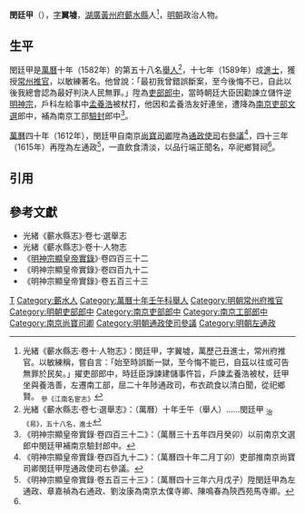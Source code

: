 '''閔廷甲'''（{{bd|16世紀||17世紀}}），[[表字|字]]'''翼墟'''，[[湖廣等處承宣布政使司|湖廣]][[黃州府|黃州府]][[蘄水縣|蘄水縣]]人<ref name=djs>光緒《蘄水縣志·卷十·人物志》：閔廷甲，字翼墟，萬歷己丑進士，常州府推官。以敏練稱，嘗自言：「始至時誤斷一獄，至今悔不能已，自茲以往或可告無罪於民矣。」擢吏部郎中，時廷臣諍諫建儲事忤旨，戶諫孟養浩被杖，廷甲坐與養浩善，左遷南工部，屈二十年陟通政司，布衣疏食以清白聞，從祀鄉賢。 <sub>參《江南名宦志》</sub></ref>，[[明朝|明朝]]政治人物。

==生平==
閔廷甲是[[萬曆|萬曆]]十年（1582年）的第五十八名[[舉人|舉人]]<ref>光緒《蘄水縣志·卷七·選舉志》：（萬曆）十年壬午（舉人）……閔廷甲 <sub>治《易》，五十八名，進士</sub></ref>，十七年（1589年）成[[進士|進士]]，獲授[[常州府|常州]][[推官|推官]]，以敏練著名。他曾說：「最初我曾錯誤斷案，至今後悔不已，自此以後我總會認為最好判決人民無罪。」陞為[[吏部|吏部]][[郎中_(官職)|郎中]]，當時朝廷大臣因勸諫立儲忤逆[[明神宗|明神宗]]，戶科左給事中[[孟養浩|孟養浩]]被杖打，他因和孟養浩友好連坐，遭降為[[南京六部|南京吏部]][[文選清吏司|文選]]郎中，補為南京工部[[驗封清吏司|驗封]]郎中<ref>《明神宗顯皇帝實錄·卷四百三十二》：（萬曆三十五年四月癸卯）以前南京文選郎中閔廷甲補南京驗封郎中。</ref>。

[[萬曆|萬曆]]四十年（1612年），閔廷甲自南京[[尚寶司卿|尚寶司卿]]陞為[[通政使司|通政使司]]右[[參議|參議]]<ref>《明神宗顯皇帝實錄·卷四百九十二》：（萬曆四十年二月丁卯）吏部推南京尚寶司卿閔廷甲陞通政使司右參議。</ref>，四十三年（1615年）再陞為左通政<ref>《明神宗顯皇帝實錄·卷五百三十三》：（萬曆四十三年六月戊子）陞閔廷甲為左通政、章嘉禎為右通政、劉汝康為南京太僕寺卿、陳鳴春為陝西苑馬寺卿。</ref>，一直飲食清淡，以品行端正聞名，卒祀鄉賢祠<ref name=djs/>。

==引用==
{{reflist}}

==參考文獻==
*光緒《蘄水縣志》·卷七·選舉志
*光緒《蘄水縣志》·卷十·人物志
*《[[明實錄|明神宗顯皇帝實錄]]》·卷四百三十二
*《明神宗顯皇帝實錄》·卷四百九十二
*《明神宗顯皇帝實錄》·卷五百三十三

{{start box}}
{{s-off}}
{{s-before|[[張鳴岡|張鳴岡]]}}
{{s-title|明朝常州府推官|1590年－1596年}}
{{s-after|[[邵輔忠|邵輔忠]]}}
{{end box}}

{{萬曆十七年己丑科殿試金榜}}

[[Category:閔姓|T]]
[[Category:蘄水人|Category:蘄水人]]
[[Category:萬曆十年壬午科舉人|Category:萬曆十年壬午科舉人]]
[[Category:明朝常州府推官|Category:明朝常州府推官]]
[[Category:明朝吏部郎中|Category:明朝吏部郎中]]
[[Category:南京吏部郎中|Category:南京吏部郎中]]
[[Category:南京工部郎中|Category:南京工部郎中]]
[[Category:南京尚寶司卿|Category:南京尚寶司卿]]
[[Category:明朝通政使司參議|Category:明朝通政使司參議]]
[[Category:明朝左通政|Category:明朝左通政]]